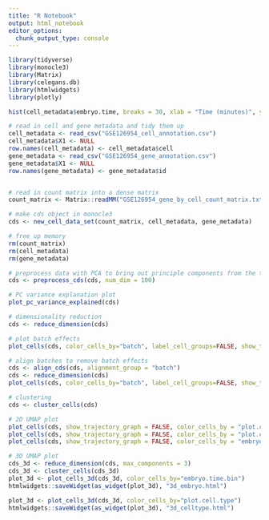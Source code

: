 ```yaml
---
title: "R Notebook"
output: html_notebook
editor_options: 
  chunk_output_type: console
---
```


```r
library(tidyverse)
library(monocle3)
library(Matrix)
library(celegans.db)
library(htmlwidgets)
library(plotly)
```

```r
hist(cell_metadata$embryo.time, breaks = 30, xlab = "Time (minutes)", ylab = "Number of cells", main = "Time since embryonic stage")
```

```r

# read in cell and gene metadata and tidy them up
cell_metadata <- read_csv("GSE126954_cell_annotation.csv")
cell_metadata$X1 <- NULL
row.names(cell_metadata) <- cell_metadata$cell
gene_metadata <- read_csv("GSE126954_gene_annotation.csv")
gene_metadata$X1 <- NULL
row.names(gene_metadata) <- gene_metadata$id


# read in count matrix into a dense matrix
count_matrix <- Matrix::readMM("GSE126954_gene_by_cell_count_matrix.txt")
```

```r
# make cds object in monocle3
cds <- new_cell_data_set(count_matrix, cell_metadata, gene_metadata)

# free up memory
rm(count_matrix)
rm(cell_metadata)
rm(gene_metadata)

# preprocess data with PCA to bring out principle components from the thousands of genes
cds <- preprocess_cds(cds, num_dim = 100)

# PC variance explanation plot
plot_pc_variance_explained(cds)

# dimensionality reduction
cds <- reduce_dimension(cds)

# plot batch effects
plot_cells(cds, color_cells_by="batch", label_cell_groups=FALSE, show_trajectory_graph = FALSE)

# align batches to remove batch effects
cds <- align_cds(cds, alignment_group = "batch")
cds <- reduce_dimension(cds)
plot_cells(cds, color_cells_by="batch", label_cell_groups=FALSE, show_trajectory_graph = FALSE)

# clustering
cds <- cluster_cells(cds)

# 2D UMAP plot
plot_cells(cds, show_trajectory_graph = FALSE, color_cells_by = "plot.cell.type", group_label_size = 4, genes = c("myo-3"))
plot_cells(cds, show_trajectory_graph = FALSE, color_cells_by = "plot.cell.type", group_label_size = 4, genes = c("elt-1"))
plot_cells(cds, show_trajectory_graph = FALSE, color_cells_by = "embryo.time.bin", group_label_size = 0) + theme(legend.position="right")

# 3D UMAP plot
cds_3d <- reduce_dimension(cds, max_components = 3)
cds_3d <- cluster_cells(cds_3d)
plot_3d <- plot_cells_3d(cds_3d, color_cells_by="embryo.time.bin")
htmlwidgets::saveWidget(as_widget(plot_3d), "3d_embryo.html")

plot_3d <- plot_cells_3d(cds_3d, color_cells_by="plot.cell.type")
htmlwidgets::saveWidget(as_widget(plot_3d), "3d_celltype.html")
```
